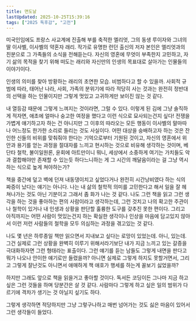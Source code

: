 ```yaml
---
title: 면도날
lastUpdated: 2025-10-25T15:39:16
tags: ["2025 독후감", "고전"]
---
```



<Bookmark
    image="https://shopping-phinf.pstatic.net/main_3248763/32487632774.20250703071450.jpg"
    url="https://search.shopping.naver.com/book/catalog/32487632774"
    description="일리노이 주의 시골에서 평범하게 자란 청년 래리. 하지만 1차 세계대전에 참전하여 친한 동료가 눈앞에서 숨을 거두는 장면을 목격한 뒤로, 그의 삶은 뿌리부터 흔들리기 시작한다. 결국 그는 안정된 직장과 약혼녀, 평범한 소시민으로서 누릴 수 있는 행복을 모두 포기하고 인간 존재에 대한 답을 찾아 먼 여행을 떠나는데….  날카로운 면도날을 넘어서는 것처럼 고되고 험난한 구도의 길을 선택한 한 젊은이를 통해 삶이 무엇인지에 대한 본원적인 질문을 던진다."
/>

미국인임에도 프랑스 사교계에 진출해 부를 축적한 엘리엇, 그의 동생 루이자와 그녀의 딸 이사벨, 이사벨의 약혼자 래리. 작가로 유명한 런던 출신의 저자 본인은 엘리엇과의 친분으로 그 가족들의 소식을 전해듣는다. 자신의 영혼에 무엇이 부족한지 고민하고, 자기 삶의 목적을 찾기 위해 떠도는 래리와 자신만의 인생의 목표대로 살아가는 인물들의 이야기이다.

인생의 의미를 찾아 방황하는 래리의 초연한 모습. 비범하다고 할 수 있을까. 사회적 규범에 따라, 태어난 나라, 사회, 가족의 분위기에 따라 적당히 사는 것과는 완전히 정반대의 선택을 하는 인물이지만 그렇게 멋있고 고귀하게만 보이진 않는 것 같다. 

내 열등감 때문에 그렇게 느껴지는 것이라면, 그럴 수 있다. 이렇게 된 김에 그냥 솔직하게 적자면, 애초에 얼마나 숭고한 여정을 했다고 이런 식으로 묘사되는건지 싶다! 전쟁을 가볍게 얘기하고자 하는 건 아니지만 그 이후의 따라오는 모든 행동이 이사벨의 말마따나 어느정도 한가한 소리로 들리는 것도 사실이다. 어떤 대상을 숭배하고자 하는 것은 잔인한 신들의 비위를 맞춰줘야 한다는 기억으로부터 기원된 것이고, 자신의 영혼에서 위안과 용기를 얻는 과정을 절대자를 느끼고 현시하는 것으로 비유해 생각하는 것이며, 베단타 철학, 불이일원론, 윤회에 아트만이니 뭐니, 세상에서 소중하게 여기는 가치들도 악과 결합해야만 존재할 수 있는듯 하다느니하는 게 그 시간의 깨달음이라는 걸 그냥 역시 하는 식으로 높게 쳐야하는가?

책을 중간에 덮고 벽에 던져 내동댕이치고 싶었다거나 완전히 시간낭비였다 하는 식의 짜증이 났다는 얘기는 아니다. 나는 내 삶의 철학적 의미를 고민한다고 해서 일을 잘 헤쳐나가는 것도 아닌 기분이고 그래서 좀 화가 나는 것 같다. 나도 그런 책을 읽고 그런 생각을 하는 것을 좋아하는 편의 사람이라고 생각하는데, 그런 것치고 나의 확고한 주관이나 철학이 있거나 내 인생과 상황을 판단할 훌륭한 도구를 갖추진 못한 편이다. 그리고 아직까지는 어떤 사람이 멋있는건지 하는 확실한 생각이나 인상을 마음에 담고있지 않아서 이런 저런 사람들의 철학을 모두 의심하는 과정을 겪고있는 것 같다. 

나도 몇 년은 하루종일 책만 읽으면서 지내보고 싶다는 로망이 있었는데. 아니, 있는데. 그건 실제로 그런 상황을 완벽히 이루기 위해서라기보단 내가 지금 느끼고 있는 갈증을 극대화하자면 그런 형태라는 표출이다. 그런 얘기를 듣는 남들도 그렇게 내면을 판다고 뭐가 나오나 안이한 얘기로만 들렸을까? 아니면 실제로 그렇게 하지도 못할거면서, 그리고 그렇게 잘난것도 아니면서 애매하게 책 애호가 행세를 하는게 꼴보기 싫었을까? 

하지만 그래도 앞으로 책을 읽을거고 좋아할 것이다. 독서든 코딩이든 그나마 지금 하고 싶은 그런 것들을 하며 당분간은 살 것 같다. 사람마다 그렇게 하고 싶은 일의 범위가 다르기에 격차가 생기는 것 아닐지 싶기도 하다.  

그렇게 생각하면 적당하지만 그냥 그렇구나하고 매번 넘어가는 것도 싫은 마음이 있어서 그런 생각들이 들었다.






